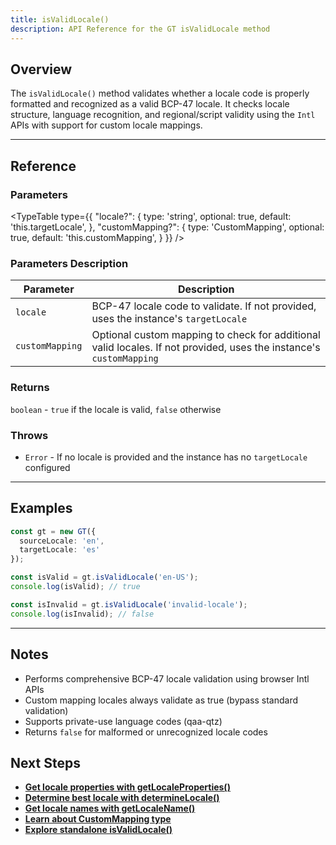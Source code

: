 ```yaml
---
title: isValidLocale()
description: API Reference for the GT isValidLocale method
---
```


## Overview

The `isValidLocale()` method validates whether a locale code is properly formatted and recognized as a valid BCP-47 locale.
It checks locale structure, language recognition, and regional/script validity using the `Intl` APIs with support for custom locale mappings.

---

## Reference

### Parameters

<TypeTable
  type={{
    "locale?": {
      type: 'string',
      optional: true,
      default: 'this.targetLocale',
    },
    "customMapping?": {
      type: 'CustomMapping',
      optional: true,
      default: 'this.customMapping',
    }
  }}
/>

### Parameters Description

| Parameter | Description |
|-----------|-------------|
| `locale` | BCP-47 locale code to validate. If not provided, uses the instance's `targetLocale` |
| `customMapping` | Optional custom mapping to check for additional valid locales. If not provided, uses the instance's `customMapping` |

### Returns

`boolean` - `true` if the locale is valid, `false` otherwise

### Throws

- `Error` - If no locale is provided and the instance has no `targetLocale` configured

---

## Examples

```typescript
const gt = new GT({
  sourceLocale: 'en',
  targetLocale: 'es'
});

const isValid = gt.isValidLocale('en-US');
console.log(isValid); // true

const isInvalid = gt.isValidLocale('invalid-locale');
console.log(isInvalid); // false
```
---

## Notes

- Performs comprehensive BCP-47 locale validation using browser Intl APIs
- Custom mapping locales always validate as true (bypass standard validation)
- Supports private-use language codes (qaa-qtz)
- Returns `false` for malformed or unrecognized locale codes

## Next Steps

- **[Get locale properties with getLocaleProperties()](/docs/core/class/methods/locales/getLocaleProperties)**
- **[Determine best locale with determineLocale()](/docs/core/class/methods/locales/determineLocale)**
- **[Get locale names with getLocaleName()](/docs/core/class/methods/locales/getLocaleName)**
- **[Learn about CustomMapping type](/docs/core/types/CustomMapping)**
- **[Explore standalone isValidLocale()](/docs/core/functions/locales/isValidLocale)**